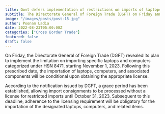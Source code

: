 ```yaml
---
title: Govt defers implementation of restrictions on imports of laptops, PCs and tablets to 1st Nov  
subtitle: The Directorate General of Foreign Trade (DGFT) on Friday announced
image: "/images/posts/post-15.jpg"
author: Poonam Ladia
date: 2022-08-23T05:00:00Z
categories: ["Cross Border Trade"]
featured: false
draft: false
---
```

On Friday, the Directorate General of Foreign Trade (DGFT) revealed its plan to implement the limitation on importing specific laptops and computers categorized under HSN 8471, starting November 1, 2023. Following this prescribed date, the importation of laptops, computers, and associated components will be conditional upon obtaining the appropriate license.

According to the notification issued by DGFT, a grace period has been established, allowing import consignments to be processed without a license for restricted imports until October 31, 2023. Subsequent to this deadline, adherence to the licensing requirement will be obligatory for the importation of the designated laptops, computers, and related items.
